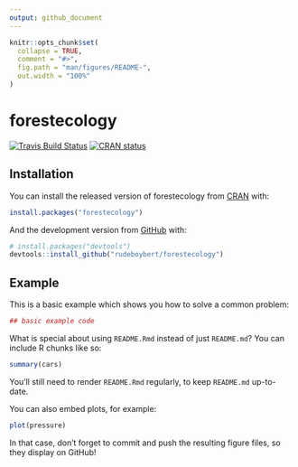 ```yaml
---
output: github_document
---
```


<!-- README.md is generated from README.Rmd. Please edit that file -->

```r
knitr::opts_chunk$set(
  collapse = TRUE,
  comment = "#>",
  fig.path = "man/figures/README-",
  out.width = "100%"
)
```
# forestecology

[![Travis Build Status](https://travis-ci.org/rudeboybert/forestecology.svg?branch=master)](https://travis-ci.org/rudeboybert/forestecology)
[![CRAN status](https://www.r-pkg.org/badges/version/forestecology)](https://cran.r-project.org/package=forestecology)
 

## Installation

You can install the released version of forestecology from [CRAN](https://CRAN.R-project.org) with:

``` r
install.packages("forestecology")
```

And the development version from [GitHub](https://github.com/) with:

``` r
# install.packages("devtools")
devtools::install_github("rudeboybert/forestecology")
```
## Example

This is a basic example which shows you how to solve a common problem:

```r
## basic example code
```

What is special about using `README.Rmd` instead of just `README.md`? You can include R chunks like so:

```r
summary(cars)
```

You'll still need to render `README.Rmd` regularly, to keep `README.md` up-to-date.

You can also embed plots, for example:

```r
plot(pressure)
```

In that case, don't forget to commit and push the resulting figure files, so they display on GitHub!
